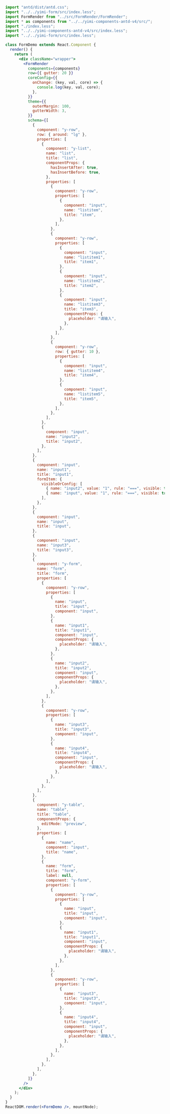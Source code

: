 ```jsx
import "antd/dist/antd.css";
import "../../yimi-form/src/index.less";
import FormRender from "../src/FormRender/FormRender";
import * as components from "../../yimi-components-antd-v4/src/";
import "./index.less";
import "../../yimi-components-antd-v4/src/index.less";
import "../../yimi-form/src/index.less";

class FormDemo extends React.Component {
  render() {
    return (
      <div className="wrapper">
        <FormRender
          components={components}
          row={{ gutter: 20 }}
          coreConfig={{
            onChange: (key, val, core) => {
              console.log(key, val, core);
            },
          }}
          theme={{
            outerMargin: 100,
            gutterWidth: 3,
          }}
          schema={[
            {
              component: "y-row",
              row: { around: "lg" },
              properties: [
                {
                  component: "y-list",
                  name: "list",
                  title: "list",
                  componentProps: {
                    hasInsertAfter: true,
                    hasInsertBefore: true,
                  },
                  properties: [
                    {
                      component: "y-row",
                      properties: [
                        {
                          component: "input",
                          name: "listitem",
                          title: "item",
                        },
                      ],
                    },
                    {
                      component: "y-row",
                      properties: [
                        {
                          component: "input",
                          name: "listitem1",
                          title: "item1",
                        },
                        {
                          component: "input",
                          name: "listitem2",
                          title: "item2",
                        },
                        {
                          component: "input",
                          name: "listitem3",
                          title: "item3",
                          componentProps: {
                            placeholder: "请输入",
                          },
                        },
                      ],
                    },
                    {
                      component: "y-row",
                      row: { gutter: 10 },
                      properties: [
                        {
                          component: "input",
                          name: "listitem4",
                          title: "item4",
                        },
                        {
                          component: "input",
                          name: "listitem5",
                          title: "item5",
                        },
                      ],
                    },
                  ],
                },
                {
                  component: "input",
                  name: "input2",
                  title: "input2",
                },
              ],
            },
            {
              component: "input",
              name: "input1",
              title: "input1",
              formItem: {
                visibleOrConfig: [
                  { name: "input2", value: "1", rule: "===", visible: true },
                  { name: "input", value: "1", rule: "===", visible: true },
                ],
              },
            },
            {
              component: "input",
              name: "input",
              title: "input",
            },
            {
              component: "input",
              name: "input3",
              title: "input3",
            },
            {
              component: "y-form",
              name: "form",
              title: "form",
              properties: [
                {
                  component: "y-row",
                  properties: [
                    {
                      name: "input",
                      title: "input",
                      component: "input",
                    },
                    {
                      name: "input1",
                      title: "input1",
                      component: "input",
                      componentProps: {
                        placeholder: "请输入",
                      },
                    },
                    {
                      name: "input2",
                      title: "input2",
                      component: "input",
                      componentProps: {
                        placeholder: "请输入",
                      },
                    },
                  ],
                },
                {
                  component: "y-row",
                  properties: [
                    {
                      name: "input3",
                      title: "input3",
                      component: "input",
                    },
                    {
                      name: "input4",
                      title: "input4",
                      component: "input",
                      componentProps: {
                        placeholder: "请输入",
                      },
                    },
                  ],
                },
              ],
            },
            {
              component: "y-table",
              name: "table",
              title: "table",
              componentProps: {
                editMode: "preview",
              },
              properties: [
                {
                  name: "name",
                  component: "input",
                  title: "name",
                },
                {
                  name: "form",
                  title: "form",
                  label: null,
                  component: "y-form",
                  properties: [
                    {
                      component: "y-row",
                      properties: [
                        {
                          name: "input",
                          title: "input",
                          component: "input",
                        },
                        {
                          name: "input1",
                          title: "input1",
                          component: "input",
                          componentProps: {
                            placeholder: "请输入",
                          },
                        },
                      ],
                    },
                    {
                      component: "y-row",
                      properties: [
                        {
                          name: "input3",
                          title: "input3",
                          component: "input",
                        },
                        {
                          name: "input4",
                          title: "input4",
                          component: "input",
                          componentProps: {
                            placeholder: "请输入",
                          },
                        },
                      ],
                    },
                  ],
                },
              ],
            },
          ]}
        />
      </div>
    );
  }
}
ReactDOM.render(<FormDemo />, mountNode);
```
